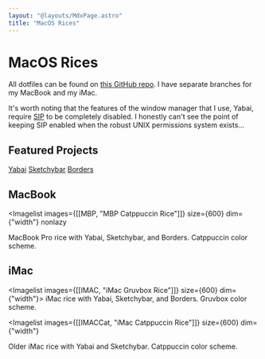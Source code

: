```yaml
---
layout: "@layouts/MdxPage.astro"
title: "MacOS Rices"
---
```



# MacOS Rices

All dotfiles can be found on
[this GitHub repo](https://github.com/junikimm717/imacdots). I have separate
branches for my MacBook and my iMac.

It's worth noting that the features of the window manager that I use, Yabai,
require
[SIP](https://developer.apple.com/documentation/security/disabling_and_enabling_system_integrity_protection)
to be completely disabled. I honestly can't see the point of keeping SIP enabled
when the robust UNIX permissions system exists...

## Featured Projects

[Yabai](https://github.com/polybar/polybar)
[Sketchybar](https://github.com/FelixKratz/SketchyBar)
[Borders](https://github.com/FelixKratz/JankyBorders)

## MacBook


<Imagelist
  images={[[MBP, "MBP Catppuccin Rice"]]}
  size={600}
  dim={"width"}
  nonlazy
>
  MacBook Pro rice with Yabai, Sketchybar, and Borders. Catppuccin color scheme.
</Imagelist>

## iMac


<Imagelist images={[[IMAC, "iMac Gruvbox Rice"]]} size={600} dim={"width"}>
  iMac rice with Yabai, Sketchybar, and Borders. Gruvbox color scheme.
</Imagelist>


<Imagelist
  images={[[IMACCat, "iMac Catppuccin Rice"]]}
  size={600}
  dim={"width"}
>
  Older iMac rice with Yabai and Sketchybar. Catppuccin color scheme.
</Imagelist>
